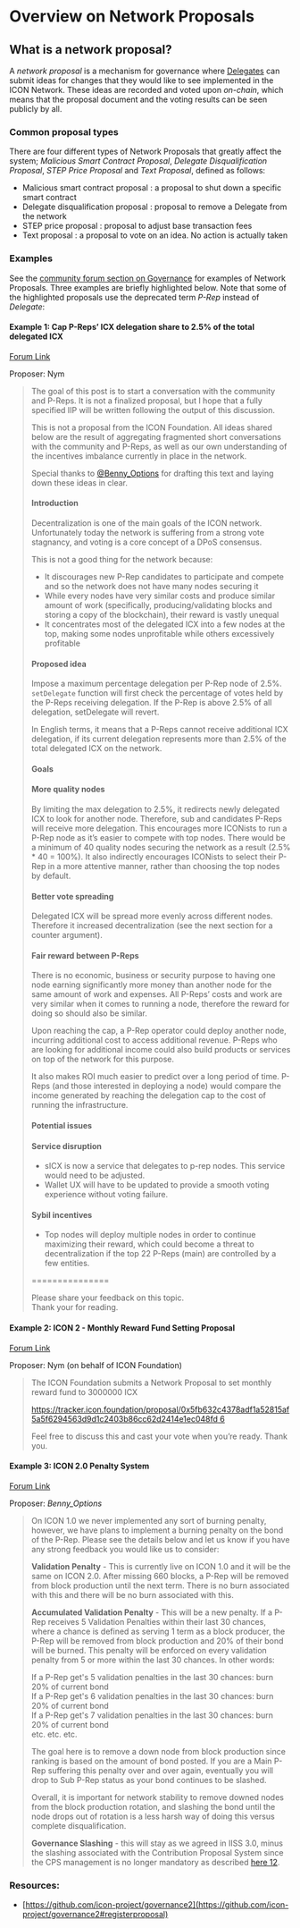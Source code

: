# Overview on Network Proposals

## What is a network proposal?

A _network proposal_ is a mechanism for governance where [Delegates](../delegates.md) can submit ideas for changes that they would like to see implemented in the ICON Network. These ideas are recorded and voted upon _on-chain_, which means that the proposal document and the voting results can be seen publicly by all.

### Common proposal types

There are four different types of Network Proposals that greatly affect the system; _Malicious Smart Contract Proposal_, _Delegate Disqualification Proposal_, _STEP Price Proposal_ and _Text Proposal_, defined as follows:

* Malicious smart contract proposal : a proposal to shut down a specific smart contract
* Delegate disqualification proposal : proposal to remove a Delegate from the network
* STEP price proposal : proposal to adjust base transaction fees
* Text proposal : a proposal to vote on an idea. No action is actually taken

### Examples

See the [community forum section on Governance](https://forum.icon.community/c/governance/22) for examples of Network Proposals. Three examples are briefly highlighted below. Note that some of the highlighted proposals use the deprecated term _P-Rep_ instead of _Delegate_:

#### Example 1: Cap P-Reps’ ICX delegation share to 2.5% of the total delegated ICX

[Forum Link](https://forum.icon.community/t/cap-p-reps-icx-delegation-share-to-2-5-of-the-total-delegated-icx/2333)

Proposer: Nym

> The goal of this post is to start a conversation with the community and P-Reps. It is not a finalized proposal, but I hope that a fully specified IIP will be written following the output of this discussion.
>
> This is not a proposal from the ICON Foundation. All ideas shared below are the result of aggregating fragmented short conversations with the community and P-Reps, as well as our own understanding of the incentives imbalance currently in place in the network.
>
> Special thanks to [@Benny\_Options](https://forum.icon.community/u/bennyoptions_ll) for drafting this text and laying down these ideas in clear.
>
> #### Introduction
>
> Decentralization is one of the main goals of the ICON network. Unfortunately today the network is suffering from a strong vote stagnancy, and voting is a core concept of a DPoS consensus.
>
> This is not a good thing for the network because:
>
> * It discourages new P-Rep candidates to participate and compete and so the network does not have many nodes securing it
> * While every nodes have very similar costs and produce similar amount of work (specifically, producing/validating blocks and storing a copy of the blockchain), their reward is vastly unequal
> * It concentrates most of the delegated ICX into a few nodes at the top, making some nodes unprofitable while others excessively profitable
>
> #### Proposed idea
>
> Impose a maximum percentage delegation per P-Rep node of 2.5%. `setDelegate` function will first check the percentage of votes held by the P-Reps receiving delegation. If the P-Rep is above 2.5% of all delegation, setDelegate will revert.
>
> In English terms, it means that a P-Reps cannot receive additional ICX delegation, if its current delegation represents more than 2.5% of the total delegated ICX on the network.
>
> #### Goals
>
> #### More quality nodes
>
> By limiting the max delegation to 2.5%, it redirects newly delegated ICX to look for another node. Therefore, sub and candidates P-Reps will receive more delegation. This encourages more ICONists to run a P-Rep node as it’s easier to compete with top nodes. There would be a minimum of 40 quality nodes securing the network as a result (2.5% \* 40 = 100%). It also indirectly encourages ICONists to select their P-Rep in a more attentive manner, rather than choosing the top nodes by default.
>
> #### Better vote spreading
>
> Delegated ICX will be spread more evenly across different nodes. Therefore it increased decentralization (see the next section for a counter argument).
>
> #### Fair reward between P-Reps
>
> There is no economic, business or security purpose to having one node earning significantly more money than another node for the same amount of work and expenses. All P-Reps’ costs and work are very similar when it comes to running a node, therefore the reward for doing so should also be similar.
>
> Upon reaching the cap, a P-Rep operator could deploy another node, incurring additional cost to access additional revenue. P-Reps who are looking for additional income could also build products or services on top of the network for this purpose.
>
> It also makes ROI much easier to predict over a long period of time. P-Reps (and those interested in deploying a node) would compare the income generated by reaching the delegation cap to the cost of running the infrastructure.
>
> #### Potential issues
>
> #### Service disruption
>
> * sICX is now a service that delegates to p-rep nodes. This service would need to be adjusted.
> * Wallet UX will have to be updated to provide a smooth voting experience without voting failure.
>
> #### Sybil incentives
>
> * Top nodes will deploy multiple nodes in order to continue maximizing their reward, which could become a threat to decentralization if the top 22 P-Reps (main) are controlled by a few entities.
>
> \===============
>
> Please share your feedback on this topic.\
> Thank your for reading.

#### Example 2: ICON 2 - Monthly Reward Fund Setting Proposal

[Forum Link](https://forum.icon.community/t/icon-2-monthly-reward-fund-setting-proposal/2431)

Proposer: Nym (on behalf of ICON Foundation)

> The ICON Foundation submits a Network Proposal to set monthly reward fund to 3000000 ICX
>
> [https://tracker.icon.foundation/proposal/0x5fb632c4378adf1a52815af5a5f6294563d9d1c2403b86cc62d2414e1ec048fd 6](https://tracker.icon.foundation/proposal/0x5fb632c4378adf1a52815af5a5f6294563d9d1c2403b86cc62d2414e1ec048fd)
>
> Feel free to discuss this and cast your vote when you’re ready. Thank you.

#### Example 3: ICON 2.0 Penalty System

[Forum Link](https://forum.icon.community/t/icon-2-0-penalty-system/1296)

Proposer: _Benny\_Options_

> On ICON 1.0 we never implemented any sort of burning penalty, however, we have plans to implement a burning penalty on the bond of the P-Rep. Please see the details below and let us know if you have any strong feedback you would like us to consider:
>
> **Validation Penalty** - This is currently live on ICON 1.0 and it will be the same on ICON 2.0. After missing 660 blocks, a P-Rep will be removed from block production until the next term. There is no burn associated with this and there will be no burn associated with this.
>
> **Accumulated Validation Penalty** - This will be a new penalty. If a P-Rep receives 5 Validation Penalties within their last 30 chances, where a chance is defined as serving 1 term as a block producer, the P-Rep will be removed from block production and 20% of their bond will be burned. This penalty will be enforced on every validation penalty from 5 or more within the last 30 chances. In other words:
>
> If a P-Rep get's 5 validation penalties in the last 30 chances: burn 20% of current bond\
> If a P-Rep get's 6 validation penalties in the last 30 chances: burn 20% of current bond\
> If a P-Rep get's 7 validation penalties in the last 30 chances: burn 20% of current bond\
> etc. etc. etc.
>
> The goal here is to remove a down node from block production since ranking is based on the amount of bond posted. If you are a Main P-Rep suffering this penalty over and over again, eventually you will drop to Sub P-Rep status as your bond continues to be slashed.
>
> Overall, it is important for network stability to remove downed nodes from the block production rotation, and slashing the bond until the node drops out of rotation is a less harsh way of doing this versus complete disqualification.
>
> **Governance Slashing** - this will stay as we agreed in IISS 3.0, minus the slashing associated with the Contribution Proposal System since the CPS management is no longer mandatory as described [here 12](https://forum.icon.community/t/minor-modification-to-the-contribution-proposal-system/1279).

### Resources:

* [https://github.com/icon-project/governance2](https://github.com/icon-project/governance2#registerproposal)
